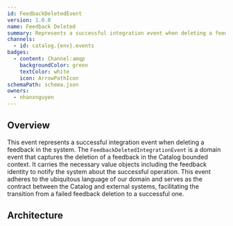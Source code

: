 ```yaml
---
id: FeedbackDeletedEvent
version: 1.0.0
name: Feedback Deleted
summary: Represents a successful integration event when deleting a feedback in the system
channels:
  - id: catalog.{env}.events
badges:
  - content: Channel:amqp
    backgroundColor: green
    textColor: white
    icon: ArrowPathIcon
schemaPath: schema.json
owners:
  - nhanxnguyen
---
```


## Overview

This event represents a successful integration event when deleting a feedback in the system. The `FeedbackDeletedIntegrationEvent` is a domain event that captures the deletion of a feedback in the Catalog bounded context. It carries the necessary value objects including the feedback identity to notify the system about the successful operation. This event adheres to the ubiquitous language of our domain and serves as the contract between the Catalog and external systems, facilitating the transition from a failed feedback deletion to a successful one.

## Architecture

<NodeGraph />

